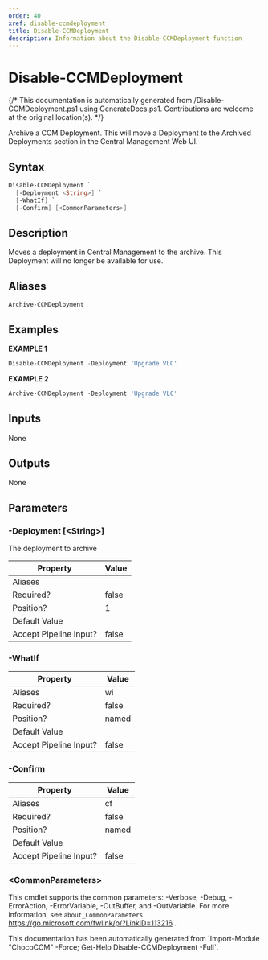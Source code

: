 ```yaml
---
order: 40
xref: disable-ccmdeployment
title: Disable-CCMDeployment
description: Information about the Disable-CCMDeployment function
---
```


# Disable-CCMDeployment

{/* This documentation is automatically generated from /Disable-CCMDeployment.ps1 using GenerateDocs.ps1. Contributions are welcome at the original location(s). */}

Archive a CCM Deployment. This will move a Deployment to the Archived Deployments section in the Central Management Web UI.

## Syntax

```powershell
Disable-CCMDeployment `
  [-Deployment <String>] `
  [-WhatIf] `
  [-Confirm] [<CommonParameters>]
```

## Description

Moves a deployment in Central Management to the archive. This Deployment will no longer be available for use.


## Aliases

`Archive-CCMDeployment`


## Examples

 **EXAMPLE 1**

```powershell
Disable-CCMDeployment -Deployment 'Upgrade VLC'

```

**EXAMPLE 2**

```powershell
Archive-CCMDeployment -Deployment 'Upgrade VLC'

```

## Inputs

None

## Outputs

None

## Parameters

###  -Deployment [&lt;String&gt;]
The deployment to archive

Property               | Value
---------------------- | -----
Aliases                |
Required?              | false
Position?              | 1
Default Value          |
Accept Pipeline Input? | false

###  -WhatIf
Property               | Value
---------------------- | -----
Aliases                | wi
Required?              | false
Position?              | named
Default Value          |
Accept Pipeline Input? | false

###  -Confirm
Property               | Value
---------------------- | -----
Aliases                | cf
Required?              | false
Position?              | named
Default Value          |
Accept Pipeline Input? | false

### &lt;CommonParameters&gt;

This cmdlet supports the common parameters: -Verbose, -Debug, -ErrorAction, -ErrorVariable, -OutBuffer, and -OutVariable. For more information, see `about_CommonParameters` https://go.microsoft.com/fwlink/p/?LinkID=113216 .



<Xref title="Function Reference" value="chococcm-functions" />

<Callout type="info">
    This documentation has been automatically generated from `Import-Module "ChocoCCM" -Force; Get-Help Disable-CCMDeployment -Full`.
</Callout>